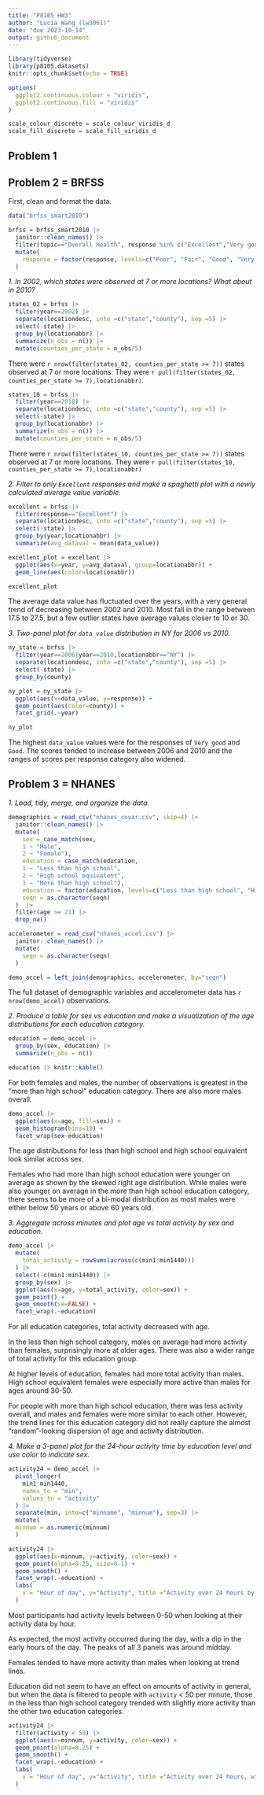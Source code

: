 ```yaml
---
title: "P8105 HW3"
author: "Lucia Wang (lw3061)"
date: "due 2023-10-14"
output: github_document
---
```


```r
library(tidyverse)
library(p8105.datasets)
knitr::opts_chunk$set(echo = TRUE)

options(
  ggplot2.continuous.colour = "viridis",
  ggplot2.continuous.fill = "viridis"
)

scale_colour_discrete = scale_colour_viridis_d
scale_fill_discrete = scale_fill_viridis_d

```

## Problem 1

## Problem 2 = BRFSS
First, clean and format the data.
```r
data("brfss_smart2010")

brfss = brfss_smart2010 |>
  janitor::clean_names() |>
  filter(topic=="Overall Health", response %in% c("Excellent","Very good","Good","Fair","Poor")) |>
  mutate(
    response = factor(response, levels=c("Poor", "Fair", "Good", "Very good", "Excellent"))
  )
```

*1. In 2002, which states were observed at 7 or more locations? What about in 2010?*
```r
states_02 = brfss |>
  filter(year==2002) |>
  separate(locationdesc, into =c("state","county"), sep =5) |>
  select(-state) |>
  group_by(locationabbr) |>
  summarize(n_obs = n()) |>
  mutate(counties_per_state = n_obs/5)

```

There were `r nrow(filter(states_02, counties_per_state >= 7))` states observed at 7 or more locations. They were `r pull(filter(states_02, counties_per_state >= 7),locationabbr)`.

```r
states_10 = brfss |>
  filter(year==2010) |>
  separate(locationdesc, into =c("state","county"), sep =5) |>
  select(-state) |>
  group_by(locationabbr) |>
  summarize(n_obs = n()) |>
  mutate(counties_per_state = n_obs/5)
```

There were `r nrow(filter(states_10, counties_per_state >= 7))` states observed at 7 or more locations. They were `r pull(filter(states_10, counties_per_state >= 7),locationabbr)`

*2. Filter to only `Excellent` responses and make a spaghetti plot with a newly calculated average value variable.*
```r
excellent = brfss |> 
  filter(response=="Excellent") |>
  separate(locationdesc, into =c("state","county"), sep =5) |>
  select(-state) |>
  group_by(year,locationabbr) |>
  summarize(avg_dataval = mean(data_value))

excellent_plot = excellent |> 
  ggplot(aes(x=year, y=avg_dataval, group=locationabbr)) + 
  geom_line(aes(color=locationabbr))

excellent_plot
```

The average data value has fluctuated over the years, with a very general trend of decreasing between 2002 and 2010. Most fall in the range between 17.5 to 27.5, but a few outlier states have average values closer to 10 or 30. 

*3. Two-panel plot for `data_value` distribution in NY for 2006 vs 2010.*
```r
ny_state = brfss |>
  filter(year==2006|year==2010,locationabbr=="NY") |>
  separate(locationdesc, into =c("state","county"), sep =5) |>
  select(-state) |>
  group_by(county)

ny_plot = ny_state |>
  ggplot(aes(x=data_value, y=response)) +
  geom_point(aes(color=county)) +
  facet_grid(.~year)

ny_plot
```

The highest `data_value` values were for the responses of `Very good` and `Good`. The scores tended to increase between 2006 and 2010 and the ranges of scores per response category also widened. 


## Problem 3 = NHANES
*1. Load, tidy, merge, and organize the data.*
```r
demographics = read_csv("nhanes_covar.csv", skip=4) |>
  janitor::clean_names() |>
  mutate(
    sex = case_match(sex,
    1 ~ "Male",
    2 ~ "Female"),
    education = case_match(education,
    1 ~ "Less than high school",
    2 ~ "High school equivalent",
    3 ~ "More than high school"),
    education = factor(education, levels=c("Less than high school", "High school equivalent", "More than high school")),
    seqn = as.character(seqn)
  )  |>
  filter(age >= 21) |>
  drop_na()

accelerometer = read_csv("nhanes_accel.csv") |>
  janitor::clean_names() |>
  mutate(
    seqn = as.character(seqn)
  )

demo_accel = left_join(demographics, accelerometer, by="seqn")
```

The full dataset of demographic variables and accelerometer data has `r nrow(demo_accel)` observations.

*2. Produce a table for sex vs education and make a visualization of the age distributions for each education category.*
```r
education = demo_accel |>
  group_by(sex, education) |>
  summarize(n_obs = n())

education |> knitr::kable()
```

For both females and males, the number of observations is greatest in the "more than high school" education category. There are also more males overall. 

```r
demo_accel |>
  ggplot(aes(x=age, fill=sex)) +
  geom_histogram(bins=10) +
  facet_wrap(sex~education)
```

The age distributions for less than high school and high school equivalent look similar across sex. 

Females who had more than high school education were younger on average as shown by the skewed right age distribution. While males were also younger on average in the more than high school education category, there seems to be more of a bi-modal distribution as most males were either below 50 years or above 60 years old.

*3. Aggregate across minutes and plot age vs total activity by sex and education.*
```r
demo_accel |>
  mutate(
    total_activity = rowSums(across(c(min1:min1440)))
  ) |>
  select(-c(min1:min1440)) |>
  group_by(sex) |>
  ggplot(aes(x=age, y=total_activity, color=sex)) +
  geom_point() +
  geom_smooth(se=FALSE) +
  facet_wrap(.~education)
```

For all education categories, total activity decreased with age. 

In the less than high school category, males on average had more activity than females, surprisingly more at older ages. There was also a wider range of total activity for this education group.

At higher levels of education, females had more total activity than males. High school equivalent females were especially more active than males for ages around 30-50. 

For people with more than high school education, there was less activity overall, and males and females were more similar to each other. However, the trend lines for this education category did not really capture the almost "random"-looking dispersion of age and activity distribution. 

*4. Make a 3-panel plot for the 24-hour activity time by education level and use color to indicate sex.*
```r
activity24 = demo_accel |>
  pivot_longer(
    min1:min1440,
    names_to = "min",
    values_to = "activity"
  ) |>
  separate(min, into=c("minname", "minnum"), sep=3) |>
  mutate(
  minnum = as.numeric(minnum)
  ) 

activity24 |>
  ggplot(aes(x=minnum, y=activity, color=sex)) + 
  geom_point(alpha=0.25, size=0.1) +
  geom_smooth() +
  facet_wrap(.~education) +
  labs(
    x = "Hour of day", y="Activity", title ="Activity over 24 hours by sex and education category"
  )
```

Most participants had activity levels between 0-50 when looking at their activity data by hour. 

As expected, the most activity occurred during the day, with a dip in the early hours of the day. The peaks of all 3 panels was around midday.

Females tended to have more activity than males when looking at trend lines. 

Education did not seem to have an effect on amounts of activity in general, but when the data is filtered to people with `activity` < 50 per minute, those in the less than high school category trended with slightly more activity than the other two education categories. 
```r
activity24 |>
  filter(activity < 50) |>
  ggplot(aes(x=minnum, y=activity, color=sex)) + 
  geom_point(alpha=0.25) +
  geom_smooth() +
  facet_wrap(.~education) +
  labs(
    x = "Hour of day", y="Activity", title ="Activity over 24 hours, with values >50 excluded"
  )
```


